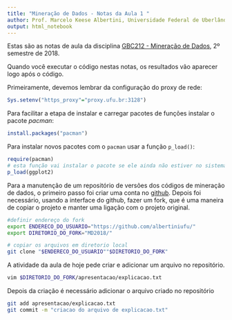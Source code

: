 ```yaml
---
title: "Mineração de Dados - Notas da Aula 1 "
author: Prof. Marcelo Keese Albertini, Universidade Federal de Uberlândia
output: html_notebook
---
```


Estas são as notas de aula da disciplina [GBC212  - Mineração de Dados](http://www.facom.ufu.br/~albertini/md), 2º semestre de 2018. 

Quando você executar o código nestas notas, os resultados vão aparecer logo após o código.

Primeiramente, devemos lembrar da configuração do proxy de rede:

```r
Sys.setenv("https_proxy"="proxy.ufu.br:3128")
```

Para facilitar a etapa de instalar e carregar pacotes de funções instalar o pacote *pacman*:

```r
install.packages("pacman")
```

Para instalar novos pacotes com o `pacman` usar a função `p_load()`:
```r
require(pacman)
# esta função vai instalar o pacote se ele ainda não estiver no sistema
p_load(ggplot2)
```

Para a manutenção de um repositório de versões dos códigos de mineração de dados, o primeiro passo foi criar uma conta no [github](https://github.com). Depois foi necessário, usando a interface do github, fazer um fork, que é uma maneira de copiar o projeto e manter uma ligação com o projeto original. 

```bash
#definir endereço do fork
export ENDERECO_DO_USUARIO="https://github.com/albertiniufu/"
export DIRETORIO_DO_FORK="MD2018/"

# copiar os arquivos em diretorio local
git clone "$ENDERECO_DO_USUARIO""$DIRETORIO_DO_FORK"
```


A atividade da aula de hoje pede criar e adicionar um arquivo no repositório. 

```bash
vim $DIRETORIO_DO_FORK/apresentacao/explicacao.txt
```

Depois da criação é necessário adicionar o arquivo criado no repositório
```bash
git add apresentacao/explicacao.txt
git commit -m "criacao do arquivo de explicacao.txt"
```



